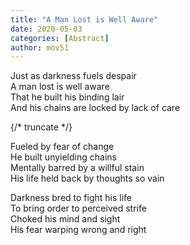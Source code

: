 ```yaml
---
title: "A Man Lost is Well Aware"
date: 2020-05-03
categories: [Abstract]
author: mov51
---
```

Just as darkness fuels despair  
A man lost is well aware  
That he built his binding lair  
And his chains are locked by lack of care  

{/* truncate */}
  
Fueled by fear of change  
He built unyielding chains  
Mentally barred by a willful stain  
His life held back by thoughts so vain  
  
Darkness bred to fight his life  
To bring order to perceived strife  
Choked his mind and sight  
His fear warping wrong and right  